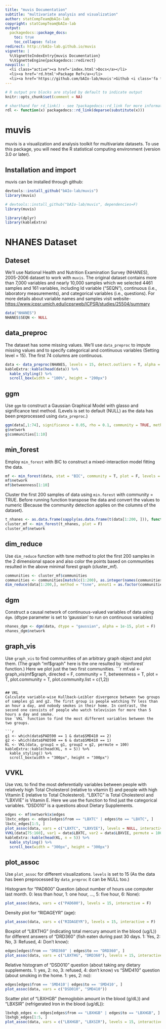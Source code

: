 ```yaml
---
title: "muvis Documentation"
subtitle: "multivariate analysis and visualization"
author: statCompTeam@bAIo-lab
copyright: statCompTeam@bAIo-lab
output:
  packagedocs::package_docs:
    toc: true
    toc_collapse: false
redirect: http://bAIo-lab.github.io/muvis
vignette: |
  %\VignetteIndexEntry{muvis Documentation}
  %\VignetteEngine{packagedocs::redirect}
navpills: |
  <li class="active"><a href='index.html'>Docs</a></li>
  <li><a href='rd.html'>Package Ref</a></li>
  <li><a href='https://github.com/bAIo-lab/muvis'>Github <i class='fa fa-github'></i></a></li>
---
```


```r
# R output pre blocks are styled by default to indicate output
knitr::opts_chunk$set(comment = NA)

# shorthand for rd_link() - see ?packagedocs::rd_link for more information
rdl <- function(x) packagedocs::rd_link(deparse(substitute(x)))
```

# muvis

muvis is a visualization and analysis toolkit for multivariate datasets. To use this package, you 
will need the R statistical computing environment (version 3.0 or later).

## Installation and import
muvis can be installed through github:
```r
devtools::install_github("bAIo-lab/muvis")
library(muvis)
```

```r
# devtools::install_github("bAIo-lab/muvis", dependencies=F)
library(muvis)
```

```r
library(dplyr)
library(kableExtra)
```

# NHANES Dataset

## Dateset
We'll use National Health and Nutrition Examination Survey (NHANES), 2005-2006 dataset to work with `muvis`. The original dataset contains more than 7,000 variables and nearly 10,000 samples which we selected 4461 samples and 161 variables, including Id variable ("SEQN"), continuous (i.e., laboratory measurements), and categorical variables (i.e., questions). For more details about variable names and samples visit website- <https://www.icpsr.umich.edu/icpsrweb/ICPSR/studies/25504/summary>

```r
data("NHANES")
NHANES$SEQN <- NULL
```

## data_preproc
The dataset has some missing values. We'll use `data_preproc` to impute missing values and to specify categorical and continuous variables (Setting level = 15). The first 74 columns are continuous.
```r
data <- data_preproc(NHANES, levels = 15, detect.outliers = T, alpha = .4)
kableExtra::kable(head(data)) %>%
  kable_styling() %>%
  scroll_box(width = "100%", height = "200px")
```

## ggm
Use `ggm` to construct a Gaussian Graphical Model with glasso and significance test method. (Levels is set to default (NULL) as the data has been preprocessed using `data_preproc`.)
```r
ggm(data[,1:74], significance = 0.05, rho = 0.1, community = TRUE, methods = c("glasso", "sin"), plot = F, levels = NULL) -> g
g$network
g$communities[1:10]
```

## min_forest
Employ `min_forest` with BIC to construct a mixed-interaction model fitting the data.
```r
mf <- min_forest(data, stat = "BIC", community = T, plot = F, levels = NULL)
mf$network
mf$betweenness[1:10]
```
Cluster the first 200 samples of data using `min.forest` with community = TRUE. Before running function transpose the data and convert the values to numeric (Because the community detection applies on the columns of the dataset).

```r
t_nhanes <- as.data.frame(sapply(as.data.frame(t(data[1:200, ])), function(x) as.numeric(as.character(x))))
cluster_mf <- min_forest(t_nhanes, plot = F)
cluster_mf$network
```

## dim_reduce
Use `dim_reduce` function with tsne method to plot the first 200 samples in the 2 dimensional space and also color the points based on communities resulted in the above minimal forest graph (cluster_mf).

```r
communities <- cluster_mf$communities
communities <- communities[match(c(1:200), as.integer(names(communities)))]
dim_reduce(data[1:200,], method = "tsne", annot1 = as.factor(communities), annot1.name = "minimal forest communities")
```

## dgm
Construct a causal network of continuous-valued variables of data using `dgm`. (dtype parameter is set to 'gaussian' to run on continuous variables)
```r
nhanes_dgm <- dgm(data, dtype = "gaussian", alpha = 1e-15, plot = F)
nhanes_dgm$network
```

## graph_vis
Use `graph_vis` to find communities of an arbitrary graph object and plot them. (The graph "mf$graph" here is the one resulted by `minforest` function.)
Here we plot just the two first communities.
```r
mf.val <- graph_vis(mf$graph, directed = F, community = T, betweenness = T, plot = T, plot.community = T, plot.community.list = c(1,2))
```

## VKL
Calculate variable-wise Kullback-Leibler divergence between two groups of samples g1 and g2. The first group is people watching TV less than an hour a day, and nobody smokes in their home. In contrast, the second one consists of people who watch television for more than 5 hours a day and smoke.
Use `VKL` function to find the most different variables between the two groups.

```r
g1 <- which(data$PAD590 == 1 & data$SMD410 == 2)
g2 <- which(data$PAD590 == 6 & data$SMD410 == 1)
KL <- VKL(data, group1 = g1, group2 = g2, permute = 100)
kableExtra::kable(head(KL, n = 5)) %>%
  kable_styling() %>%
  scroll_box(width = "300px", height = "300px")
```
## VVKL
Use `VVKL` to find the most deferentially variables between people with relatively high Total Cholesterol (relative to vitamin E) and people with high Vitamin E (relative to Total Cholesterol).
"LBXTC" is Total Cholesterol and "LBXVIE" is Vitamin E. Here we use the function to find just the categorical variables.
"DSD010" is a questions about Dietary Supplements.

```r
edges <- mf$network$x$edges
lbxtc_edges <- edges[edges$from == "LBXTC" | edges$to == "LBXTC", ]
lbxtc_edges[1:5, ]
plot_assoc(data, vars = c("LBXTC", "LBXVIE"), levels = NULL, interactive = T)
VVKL(data[75:160], var1 = data$LBXTC, var2 = data$LBXVIE, permute = 100, levels = NULL) -> KL
kableExtra::kable(head(KL, n = 5)) %>%
  kable_styling() %>%
  scroll_box(width = "300px", height = "300px")
```

<!---test_pair and test_assoc --->

## plot_assoc
Use `plot_assoc` for different visualizations. 
`levels` is set to 15 (As the data has been preprocessed by `data_preproc` it can be NULL too.)

Histogram for "PAD600" Question (about number of hours use computer last month. 0: less than hour, 1: one hour, ..., 5: five hour, 6: None):
```r
plot_assoc(data, vars = c("PAD600"), levels = 15, interactive = F)
```

Density plot for "RIDAGEYR" (age):
```r
plot_assoc(data, vars = c("RIDAGEYR"), levels = 15, interactive = F)
```

Boxplot of "LBXTHG" (indicating total mercury amount in the blood (ug/L)) for different answers of "DRD360" (fish eaten during past 30 days. 1: Yes, 2: No, 3: Refused, 4: Don't know):
```r
edges[edges$from == "DRD360" | edges$to == "DRD360", ]
plot_assoc(data, vars = c("LBXTHG", "DRD360"), levels = 15, interactive = F)
```

Relative histogram of "DSD010" question (about taking any dietary supplements. 1: yes, 2: no, 3: refused, 4: don't know) vs "SMD410" question (about smoking in the home. 1: yes, 2: no):
```r
edges[edges$from == 'SMD410'| edges$to == 'SMD410', ]
plot_assoc(data, vars = c("DSD010", "SMD410"))
```

Scatter plot of "LBXHGB" (hemoglobin amount in the blood (g/dL)) and "LBXSIR" (refrigerated Iron in the blood (ug/dL)):
```r
lbxhgb_edges <- edges[edges$from == "LBXHGB" | edges$to == "LBXHGB", ]
lbxhgb_edges[1:5, ]
plot_assoc(data, vars = c("LBXHGB", "LBXSIR"), levels = 15, interactive = F)
```



